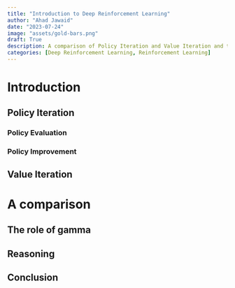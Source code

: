 ```yaml
---
title: "Introduction to Deep Reinforcement Learning"
author: "Ahad Jawaid"
date: "2023-07-24"
image: "assets/gold-bars.png"
draft: True
description: A comparison of Policy Iteration and Value Iteration and the role of the discount rate (gamma) in reinforcement learning.
categories: [Deep Reinforcement Learning, Reinforcement Learning]
---
```


<style>
.responsive-img {
    width: 100%;
}

@media (min-width: 992px) {
    .responsive-img {
        width: 75%;
    }
}
</style>

# Introduction

## Policy Iteration

### Policy Evaluation

### Policy Improvement

## Value Iteration

# A comparison

## The role of gamma

## Reasoning

## Conclusion